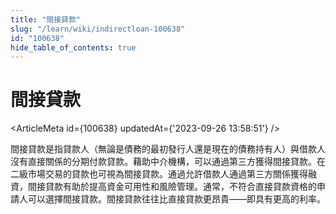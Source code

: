 ```yaml
---
title: "間接貸款"
slug: "/learn/wiki/indirectloan-100638"
id: "100638"
hide_table_of_contents: true
---
```



# 間接貸款

<ArticleMeta id={100638} updatedAt={'2023-09-26 13:58:51'} />
<div className='border-solid border-b border-t-0 my-4 border-[var(--ifm-color-gray-300)]' />

間接貸款是指貸款人（無論是債務的最初發行人還是現在的債務持有人）與借款人沒有直接關係的分期付款貸款。藉助中介機構，可以通過第三方獲得間接貸款。在二級市場交易的貸款也可視為間接貸款。通過允許借款人通過第三方關係獲得融資，間接貸款有助於提高資金可用性和風險管理。通常，不符合直接貸款資格的申請人可以選擇間接貸款。間接貸款往往比直接貸款更昂貴——即具有更高的利率。
